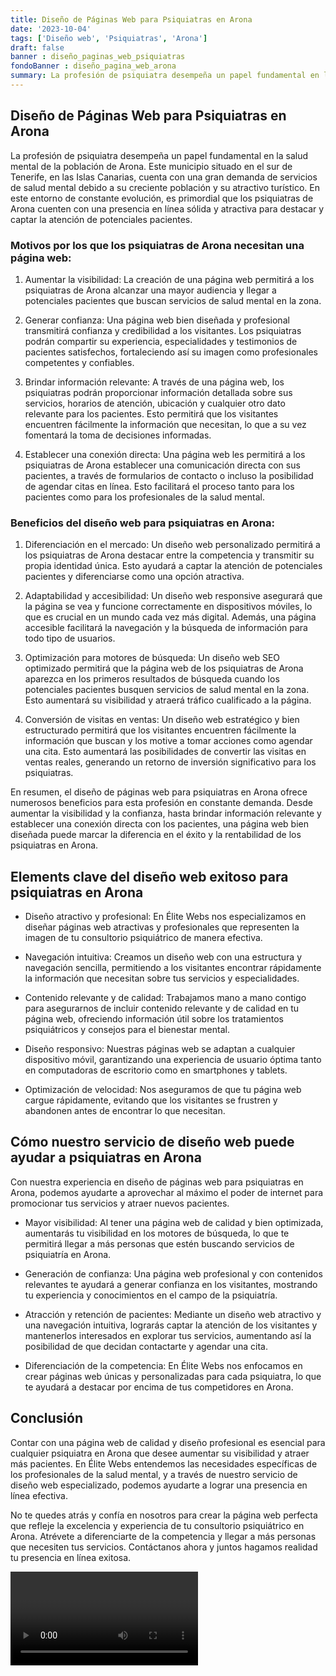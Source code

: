 ```yaml
---
title: Diseño de Páginas Web para Psiquiatras en Arona
date: '2023-10-04'
tags: ['Diseño web', 'Psiquiatras', 'Arona']
draft: false
banner : diseño_paginas_web_psiquiatras
fondoBanner : diseño_pagina_web_arona
summary: La profesión de psiquiatra desempeña un papel fundamental en la salud mental de la población de Arona. Este municipio situado en el sur de Tenerife, en las Islas Canarias, cuenta con una gran demanda de servicios de salud mental debido a su creciente población y su atractivo turístico. En este entorno de constante evolución, es primordial que los psiquiatras de Arona cuenten con una presencia en línea sólida y atractiva para destacar y captar la atención de potenciales pacientes.
---
```


## Diseño de Páginas Web para Psiquiatras en Arona

La profesión de psiquiatra desempeña un papel fundamental en la salud mental de la población de Arona. Este municipio situado en el sur de Tenerife, en las Islas Canarias, cuenta con una gran demanda de servicios de salud mental debido a su creciente población y su atractivo turístico. En este entorno de constante evolución, es primordial que los psiquiatras de Arona cuenten con una presencia en línea sólida y atractiva para destacar y captar la atención de potenciales pacientes.

### Motivos por los que los psiquiatras de Arona necesitan una página web:

1. Aumentar la visibilidad: La creación de una página web permitirá a los psiquiatras de Arona alcanzar una mayor audiencia y llegar a potenciales pacientes que buscan servicios de salud mental en la zona.

2. Generar confianza: Una página web bien diseñada y profesional transmitirá confianza y credibilidad a los visitantes. Los psiquiatras podrán compartir su experiencia, especialidades y testimonios de pacientes satisfechos, fortaleciendo así su imagen como profesionales competentes y confiables.

3. Brindar información relevante: A través de una página web, los psiquiatras podrán proporcionar información detallada sobre sus servicios, horarios de atención, ubicación y cualquier otro dato relevante para los pacientes. Esto permitirá que los visitantes encuentren fácilmente la información que necesitan, lo que a su vez fomentará la toma de decisiones informadas.

4. Establecer una conexión directa: Una página web les permitirá a los psiquiatras de Arona establecer una comunicación directa con sus pacientes, a través de formularios de contacto o incluso la posibilidad de agendar citas en línea. Esto facilitará el proceso tanto para los pacientes como para los profesionales de la salud mental.

### Beneficios del diseño web para psiquiatras en Arona:

1. Diferenciación en el mercado: Un diseño web personalizado permitirá a los psiquiatras de Arona destacar entre la competencia y transmitir su propia identidad única. Esto ayudará a captar la atención de potenciales pacientes y diferenciarse como una opción atractiva.

2. Adaptabilidad y accesibilidad: Un diseño web responsive asegurará que la página se vea y funcione correctamente en dispositivos móviles, lo que es crucial en un mundo cada vez más digital. Además, una página accesible facilitará la navegación y la búsqueda de información para todo tipo de usuarios.

3. Optimización para motores de búsqueda: Un diseño web SEO optimizado permitirá que la página web de los psiquiatras de Arona aparezca en los primeros resultados de búsqueda cuando los potenciales pacientes busquen servicios de salud mental en la zona. Esto aumentará su visibilidad y atraerá tráfico cualificado a la página.

4. Conversión de visitas en ventas: Un diseño web estratégico y bien estructurado permitirá que los visitantes encuentren fácilmente la información que buscan y los motive a tomar acciones como agendar una cita. Esto aumentará las posibilidades de convertir las visitas en ventas reales, generando un retorno de inversión significativo para los psiquiatras.

En resumen, el diseño de páginas web para psiquiatras en Arona ofrece numerosos beneficios para esta profesión en constante demanda. Desde aumentar la visibilidad y la confianza, hasta brindar información relevante y establecer una conexión directa con los pacientes, una página web bien diseñada puede marcar la diferencia en el éxito y la rentabilidad de los psiquiatras en Arona.

<GifSeo />

<Cta />

## Elements clave del diseño web exitoso para psiquiatras en Arona

- Diseño atractivo y profesional: En Élite Webs nos especializamos en diseñar páginas web atractivas y profesionales que representen la imagen de tu consultorio psiquiátrico de manera efectiva.

- Navegación intuitiva: Creamos un diseño web con una estructura y navegación sencilla, permitiendo a los visitantes encontrar rápidamente la información que necesitan sobre tus servicios y especialidades.

- Contenido relevante y de calidad: Trabajamos mano a mano contigo para asegurarnos de incluir contenido relevante y de calidad en tu página web, ofreciendo información útil sobre los tratamientos psiquiátricos y consejos para el bienestar mental.

- Diseño responsivo: Nuestras páginas web se adaptan a cualquier dispositivo móvil, garantizando una experiencia de usuario óptima tanto en computadoras de escritorio como en smartphones y tablets.

- Optimización de velocidad: Nos aseguramos de que tu página web cargue rápidamente, evitando que los visitantes se frustren y abandonen antes de encontrar lo que necesitan.

## Cómo nuestro servicio de diseño web puede ayudar a psiquiatras en Arona

Con nuestra experiencia en diseño de páginas web para psiquiatras en Arona, podemos ayudarte a aprovechar al máximo el poder de internet para promocionar tus servicios y atraer nuevos pacientes.

- Mayor visibilidad: Al tener una página web de calidad y bien optimizada, aumentarás tu visibilidad en los motores de búsqueda, lo que te permitirá llegar a más personas que estén buscando servicios de psiquiatría en Arona.

- Generación de confianza: Una página web profesional y con contenidos relevantes te ayudará a generar confianza en los visitantes, mostrando tu experiencia y conocimientos en el campo de la psiquiatría.

- Atracción y retención de pacientes: Mediante un diseño web atractivo y una navegación intuitiva, lograrás captar la atención de los visitantes y mantenerlos interesados en explorar tus servicios, aumentando así la posibilidad de que decidan contactarte y agendar una cita.

- Diferenciación de la competencia: En Élite Webs nos enfocamos en crear páginas web únicas y personalizadas para cada psiquiatra, lo que te ayudará a destacar por encima de tus competidores en Arona.

## Conclusión

Contar con una página web de calidad y diseño profesional es esencial para cualquier psiquiatra en Arona que desee aumentar su visibilidad y atraer más pacientes. En Élite Webs entendemos las necesidades específicas de los profesionales de la salud mental, y a través de nuestro servicio de diseño web especializado, podemos ayudarte a lograr una presencia en línea efectiva.

No te quedes atrás y confía en nosotros para crear la página web perfecta que refleje la excelencia y experiencia de tu consultorio psiquiátrico en Arona. Atrévete a diferenciarte de la competencia y llegar a más personas que necesiten tus servicios. Contáctanos ahora y juntos hagamos realidad tu presencia en línea exitosa.

<Video />

<CtaBot job='Psiquiatras' city='Arona'/>

<Gmaps query='Arona+españa+maps' />